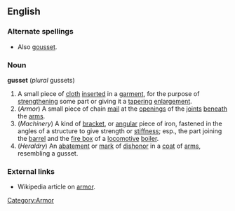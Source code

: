 ==English==
===Alternate spellings===
* Also [[gousset]].
===Noun===
'''gusset''' (''plural'' gussets)
#A small piece of [[cloth]] [[insert]]ed in a [[garment]], for the purpose of [[strengthen]]ing some part or giving it a [[taper]]ing [[enlargement]].
#(''Armor'') [[Category:Armor]] A small piece of chain [[mail]] at the [[opening]]s of the [[joint]]s [[beneath]] the [[arm]]s.
#(''Machinery'') A kind of [[bracket]], or [[angular]] piece of iron, fastened in the angles of a structure to give strength or [[stiffness]]; esp., the part joining the [[barrel]] and the [[fire box]] of a [[locomotive]] [[boiler]].
#(''Heraldry'') An [[abatement]] or [[mark]] of [[dishonor]] in a [[coat]] of [[arms]], resembling a gusset.
===External links===
*Wikipedia article on [[w:armor|armor]].